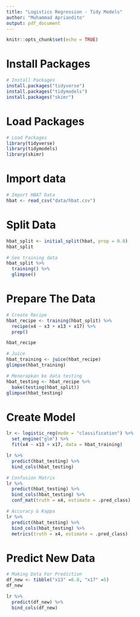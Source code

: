 ```yaml
---
title: "Logistics Regression - Tidy Models"
author: "Muhammad Apriandito"
output: pdf_document
---
```

```r
knitr::opts_chunk$set(echo = TRUE)
```

# Install Packages
```r
# Install Packages
install.packages("tidyverse")
install.packages("tidymodels")
install.packages("skimr")
```
# Load Packages
```r
# Load Packages
library(tidyverse)
library(tidymodels)
library(skimr)
```

# Import data
```r
# Import HBAT Data 
hbat <- read_csv("data/hbat.csv")
```

# Split Data
```r
hbat_split <- initial_split(hbat, prop = 0.8)
hbat_split
```

```r
# See training data
hbat_split %>%
  training() %>%
  glimpse()
```

# Prepare The Data
```r
# Create Recipe
hbat_recipe <- training(hbat_split) %>%
  recipe(x4 ~ x3 + x13 + x17) %>%
  prep()

hbat_recipe
```

```r
# Juice
hbat_training <- juice(hbat_recipe)
glimpse(hbat_training)
```

```r
# Menerapkan ke data testing
hbat_testing <- hbat_recipe %>%
  bake(testing(hbat_split)) 
glimpse(hbat_testing)
```

# Create Model
```r
lr <- logistic_reg(mode = "classification") %>%
  set_engine("glm") %>%
  fit(x4 ~ x13 + x17, data = hbat_training)
```

```r
lr %>%
  predict(hbat_testing) %>%
  bind_cols(hbat_testing)
```

```r
# Confusion Matrix
lr %>%
  predict(hbat_testing) %>%
  bind_cols(hbat_testing) %>%
  conf_mat(truth = x4, estimate = .pred_class)
```

```r
# Accuracy & Kappa
lr %>%
  predict(hbat_testing) %>%
  bind_cols(hbat_testing) %>%
  metrics(truth = x4, estimate = .pred_class)
```

# Predict New Data
```r
# Making Data For Prediction
df_new <- tibble("x13" =6.8, "x17" =5)
df_new
```

```r
lr %>%
  predict(df_new) %>%
  bind_cols(df_new)
```

